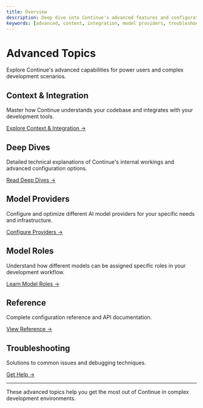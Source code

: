 ```yaml
---
title: Overview
description: Deep dive into Continue's advanced features and configuration options
keywords: [advanced, context, integration, model providers, troubleshooting]
---
```


# Advanced Topics

Explore Continue's advanced capabilities for power users and complex development scenarios.

## Context & Integration

Master how Continue understands your codebase and integrates with your development tools.

[Explore Context & Integration →](./context-integration/custom-providers)

## Deep Dives

Detailed technical explanations of Continue's internal workings and advanced configuration options.

[Read Deep Dives →](./deep-dives/configuration.md)

## Model Providers

Configure and optimize different AI model providers for your specific needs and infrastructure.

[Configure Providers →](./model-providers/top-level/openai.mdx)

## Model Roles

Understand how different models can be assigned specific roles in your development workflow.

[Learn Model Roles →](./model-roles/00-intro.mdx)

## Reference

Complete configuration reference and API documentation.

[View Reference →](/reference)

## Troubleshooting

Solutions to common issues and debugging techniques.

[Get Help →](/troubleshooting)

---

These advanced topics help you get the most out of Continue in complex development environments.
